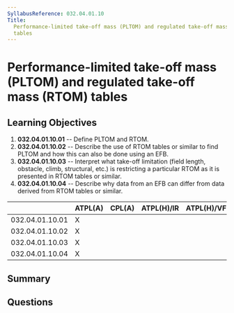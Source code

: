 ```yaml
---
SyllabusReference: 032.04.01.10
Title:
  Performance-limited take-off mass (PLTOM) and regulated take-off mass (RTOM)
  tables
---
```


# Performance-limited take-off mass (PLTOM) and regulated take-off mass (RTOM) tables

## Learning Objectives

1. **032.04.01.10.01** -- Define PLTOM and RTOM.
2. **032.04.01.10.02** -- Describe the use of RTOM tables or similar to find
   PLTOM and how this can also be done using an EFB.
3. **032.04.01.10.03** -- Interpret what take-off limitation (field length,
   obstacle, climb, structural, etc.) is restricting a particular RTOM as it is
   presented in RTOM tables or similar.
4. **032.04.01.10.04** -- Describe why data from an EFB can differ from data
   derived from RTOM tables or similar.

|                 | ATPL(A) | CPL(A) | ATPL(H)/IR | ATPL(H)/VFR | CPL(H) | IR  | CBIR(A) |
| --------------- | ------- | ------ | ---------- | ----------- | ------ | --- | ------- |
| 032.04.01.10.01 | X       |        |            |             |        |     |         |
| 032.04.01.10.02 | X       |        |            |             |        |     |         |
| 032.04.01.10.03 | X       |        |            |             |        |     |         |
| 032.04.01.10.04 | X       |        |            |             |        |     |         |

## Summary

## Questions
